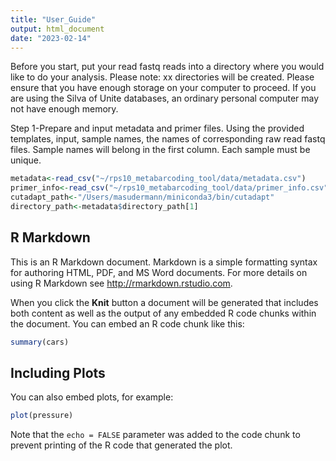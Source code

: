 ```yaml
---
title: "User_Guide"
output: html_document
date: "2023-02-14"
---
```


Before you start, put your read fastq reads into a directory where you would like to do your analysis.
Please note: xx directories will be created. Please ensure that you have enough storage on your computer to proceed. 
If you are using the Silva of Unite databases, an ordinary personal computer may not have enough memory. 

Step 1-Prepare and input metadata and primer files. Using the provided templates, input, sample names, the names of corresponding raw read fastq files.
Sample names will belong in the first column. Each sample must be unique. 
```r
metadata<-read_csv("~/rps10_metabarcoding_tool/data/metadata.csv")
primer_info<-read_csv("~/rps10_metabarcoding_tool/data/primer_info.csv")
cutadapt_path<-"/Users/masudermann/miniconda3/bin/cutadapt"
directory_path<-metadata$directory_path[1]
```

## R Markdown

This is an R Markdown document. Markdown is a simple formatting syntax for authoring HTML, PDF, and MS Word documents. For more details on using R Markdown see <http://rmarkdown.rstudio.com>.

When you click the **Knit** button a document will be generated that includes both content as well as the output of any embedded R code chunks within the document. You can embed an R code chunk like this:

```r
summary(cars)
```

## Including Plots

You can also embed plots, for example:

```r
plot(pressure)
```

Note that the `echo = FALSE` parameter was added to the code chunk to prevent printing of the R code that generated the plot.
